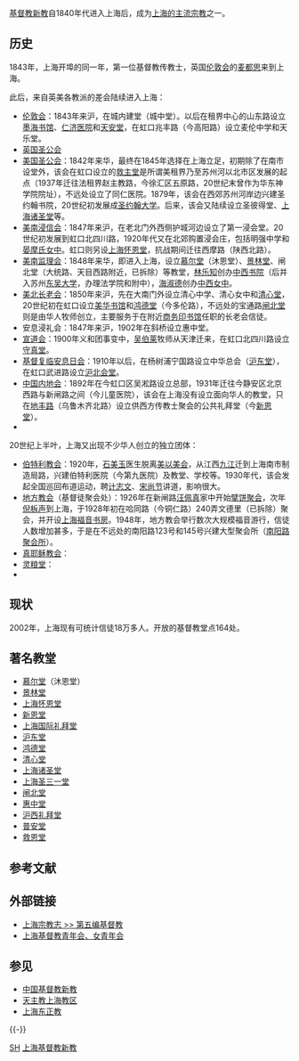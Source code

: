 {{Not|上海基督教}}
{{Pathnav|中国基督教|中国基督教新教}}
[[基督教新教|基督教新教]]自1840年代进入上海后，成为[[上海宗教|上海的主流宗教]]之一。

==历史==
1843年，上海开埠的同一年，第一位基督教传教士，英国[[伦敦会|伦敦会]]的[[麦都思|麦都思]]来到上海。

此后，来自英美各教派的差会陆续进入上海：
*[[伦敦会|伦敦会]]：1843年来沪，在城内建堂（城中堂）。以后在租界中心的山东路设立[[墨海书馆|墨海书馆]]、[[上海交通大学医学院附属仁济医院|仁济医院]]和[[天安堂|天安堂]]，在虹口兆丰路（今高阳路）设立麦伦中学和天乐堂。
*[[英国圣公会|英国圣公会]]
*[[美国圣公会|美国圣公会]]：1842年来华，最终在1845年选择在上海立足，初期除了在南市设堂外，该会在虹口设立的[[救主堂|救主堂]]是所谓美租界乃至苏州河以北市区发展的起点（1937年迁往法租界赵主教路，今徐汇区五原路，20世纪末曾作为华东神学院院址），不远处设立了同仁医院。1879年，该会在西郊苏州河岸边兴建圣约翰书院，20世纪初发展成[[圣约翰大学_(上海)|圣约翰大学]]。后来，该会又陆续设立圣彼得堂、[[诸圣堂_(上海)|上海诸圣堂]]等。
*[[美南浸信会|美南浸信会]]：1847年来沪，在老北门外西侧护城河边设立了第一浸会堂。20世纪初发展到虹口北四川路，1920年代又在北郊购置浸会庄，包括明强中学和[[晏摩氏女中|晏摩氏女中]]。虹口则另设[[上海怀恩堂|上海怀恩堂]]，抗战期间迁往西摩路（陕西北路）。
*[[美南监理会|美南监理会]]：1848年来华，即进入上海，设立[[慕尔堂|慕尔堂]]（沐恩堂）、[[景林堂|景林堂]]、闸北堂（大统路、天目西路附近，已拆除）等教堂，[[林乐知|林乐知]]创办[[中西书院|中西书院]]（后并入苏州[[东吴大学|东吴大学]]，办理法学院和附中），[[海淑德|海淑德]]创办[[中西女中|中西女中]]。
*[[美北长老会|美北长老会]]：1850年来沪，先在大南门外设立清心中学、清心女中和[[清心堂|清心堂]]，20世纪初在虹口设立[[美华书馆|美华书馆]]和[[鸿德堂|鸿德堂]]（今多伦路），不远处的宝通路[[闸北堂|闸北堂]]则是由华人牧师创立，主要服务于在附近[[商务印书馆|商务印书馆]]任职的长老会信徒。
*安息浸礼会：1847年来沪，1902年在斜桥设立惠中堂。
*[[宣道会|宣道会]]：1900年义和团事变中，[[吴伯莱|吴伯莱]]牧师从天津迁来，在虹口北四川路设立[[守真堂|守真堂]]。
*[[基督复临安息日会|基督复临安息日会]]：1910年以后，在杨树浦宁国路设立中华总会（[[沪东堂|沪东堂]]），在虹口武进路设立[[沪北会堂|沪北会堂]]。
*[[中国内地会|中国内地会]]：1892年在今虹口区吴淞路设立总部，1931年迁往今静安区北京西路与新闸路之间（今儿童医院），该会在上海没有设立面向华人的教堂，只在[[地丰路|地丰路]]（乌鲁木齐北路）设立供西方传教士聚会的公共礼拜堂（今[[新恩堂|新恩堂]]）。
*

20世纪上半叶，上海又出现不少华人创立的独立团体：
*[[伯特利教会|伯特利教会]]：1920年，[[石美玉|石美玉]]医生脱离[[美以美会|美以美会]]，从江西[[九江|九江]]迁到上海南市制造局路，兴建伯特利医院（今第九医院）及教堂、学校等。1930年代，该会发起全国巡回布道运动，聘[[计志文|计志文]]、[[宋尚节|宋尚节]]讲道，影响很大。
*[[地方教会|地方教会]]（基督徒聚会处）：1926年在新闸路[[汪佩真|汪佩真]]家中开始[[擘饼聚会|擘饼聚会]]，次年[[倪柝声|倪柝声]]到上海，于1928年初在哈同路（今铜仁路）240弄文德里（已拆除）聚会，并开设[[上海福音书房|上海福音书房]]。1948年，地方教会举行数次大规模福音游行，信徒人数增加甚多，于是在不远处的南阳路123号和145号兴建大型聚会所（[[南阳路聚会所|南阳路聚会所]]）。
*[[真耶稣教会|真耶稣教会]]：
*[[灵粮堂|灵粮堂]]：
*

== 现状 ==
2002年，上海现有可统计信徒18万多人。开放的基督教堂点164处。

== 著名教堂 ==
*[[慕尔堂|慕尔堂]]（沐恩堂）
*[[景林堂|景林堂]]
*[[上海怀恩堂|上海怀恩堂]]
*[[新恩堂|新恩堂]]
*[[上海国际礼拜堂|上海国际礼拜堂]]
*[[沪东堂|沪东堂]]
*[[鸿德堂|鸿德堂]]
*[[清心堂|清心堂]]
*[[诸圣堂_(上海)|上海诸圣堂]]
*[[上海圣三一堂|上海圣三一堂]]
*[[闸北堂|闸北堂]]
*[[惠中堂|惠中堂]]
*[[沪西礼拜堂|沪西礼拜堂]]
*[[普安堂|普安堂]]
*[[救恩堂|救恩堂]]

==参考文献==
{{Reflist}}

==外部链接==
*[http://www.shtong.gov.cn/newsite/node2/node2245/node75195/node75204/index.html 上海宗教志 >> 第五编基督教]{{Wayback|url=http://www.shtong.gov.cn/newsite/node2/node2245/node75195/node75204/index.html |date=20200923102728 }}
*[http://www.shymca.org.cn/ 上海基督教青年会、女青年会]{{Wayback|url=http://www.shymca.org.cn/ |date=20201103171252 }}

== 参见 ==
{{Portal box|基督教|上海}}
* [[中国基督教新教|中国基督教新教]]
* [[天主教上海教区|天主教上海教区]]
* [[上海东正教|上海东正教]]

{{-}}
{{中国各省|基督教新教}}

[[Category:中国各省基督教新教|SH]]
[[Category:上海基督教新教|]]